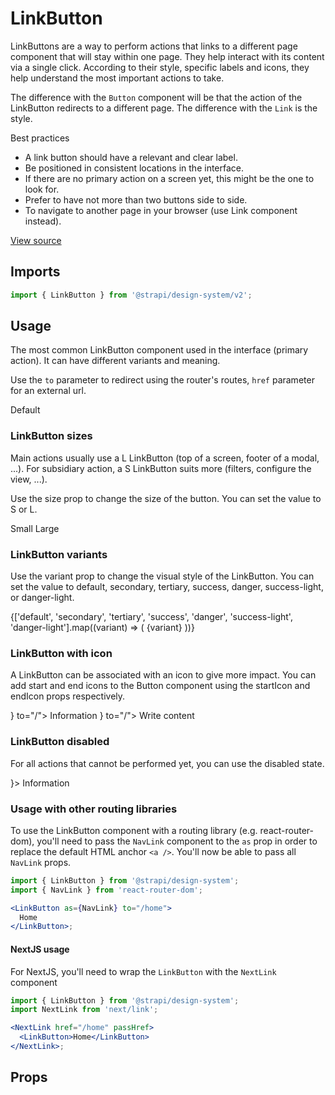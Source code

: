 <!--- LinkButton.stories.mdx --->



<Meta title="Design System/Components/v2/LinkButton" component={LinkButton} />

# LinkButton

LinkButtons are a way to perform actions that links to a different page component that will stay within one page. They
help interact with its content via a single click. According to their style, specific labels and icons, they help
understand the most important actions to take.

The difference with the `Button` component will be that the action of the LinkButton redirects to a different page. The
difference with the `Link` is the style.

Best practices

- A link button should have a relevant and clear label.
- Be positioned in consistent locations in the interface.
- If there are no primary action on a screen yet, this might be the one to look for.
- Prefer to have not more than two buttons side to side.
- To navigate to another page in your browser (use Link component instead).

[View source](https://github.com/strapi/design-system/tree/main/packages/strapi-design-system/src/v2/LinkButton)

## Imports

```js
import { LinkButton } from '@strapi/design-system/v2';
```

## Usage

The most common LinkButton component used in the interface (primary action). It can have different variants and meaning.

Use the `to` parameter to redirect using the router's routes, `href` parameter for an external url.

<Canvas>
  <Story name="base">
    <Box paddingBottom={2}>
      <LinkButton variant="default" isExternal href="https://strapi.io/">
        Default
      </LinkButton>
    </Box>
  </Story>
</Canvas>

### LinkButton sizes

Main actions usually use a L LinkButton (top of a screen, footer of a modal, ...). For subsidiary action, a S LinkButton
suits more (filters, configure the view, ...).

Use the size prop to change the size of the button. You can set the value to S or L.

<Canvas>
  <Story name="sizes">
    <Flex>
      <Box paddingRight={1}>
        <LinkButton size="S" to="/">
          Small
        </LinkButton>
      </Box>
      <LinkButton size="L" to="/">
        Large
      </LinkButton>
    </Flex>
  </Story>
</Canvas>

### LinkButton variants

Use the variant prop to change the visual style of the LinkButton. You can set the value to default, secondary,
tertiary, success, danger, success-light, or danger-light.

<Canvas>
  <Story name="variants">
    <Flex>
      {['default', 'secondary', 'tertiary', 'success', 'danger', 'success-light', 'danger-light'].map((variant) => (
        <Box key={variant} paddingRight={2}>
          <LinkButton variant={variant} to="/">
            {variant}
          </LinkButton>
        </Box>
      ))}
    </Flex>
  </Story>
</Canvas>

### LinkButton with icon

A LinkButton can be associated with an icon to give more impact. You can add start and end icons to the Button component
using the startIcon and endIcon props respectively.

<Canvas>
  <Story name="icons">
    <Flex>
      <Box paddingRight={1}>
        <LinkButton startIcon={<Information />} to="/">
          Information
        </LinkButton>
      </Box>
      <LinkButton variant="secondary" endIcon={<Write />} to="/">
        Write content
      </LinkButton>
    </Flex>
  </Story>
</Canvas>

### LinkButton disabled

For all actions that cannot be performed yet, you can use the disabled state.

<Canvas>
  <Story name="disabled">
    <Box paddingRight={1}>
      <LinkButton disabled to="/" startIcon={<Information />}>
        Information
      </LinkButton>
    </Box>
  </Story>
</Canvas>

### Usage with other routing libraries

To use the LinkButton component with a routing library (e.g. react-router-dom), you'll need to pass the `NavLink`
component to the `as` prop in order to replace the default HTML anchor `<a />`. You'll now be able to pass all `NavLink`
props.

```jsx
import { LinkButton } from '@strapi/design-system';
import { NavLink } from 'react-router-dom';

<LinkButton as={NavLink} to="/home">
  Home
</LinkButton>;
```

#### NextJS usage

For NextJS, you'll need to wrap the `LinkButton` with the `NextLink` component

```jsx
import { LinkButton } from '@strapi/design-system';
import NextLink from 'next/link';

<NextLink href="/home" passHref>
  <LinkButton>Home</LinkButton>
</NextLink>;
```

## Props

<ArgsTable of={LinkButton} />
